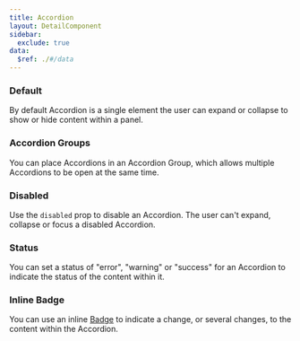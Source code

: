 ```yaml
---
title: Accordion
layout: DetailComponent
sidebar:
  exclude: true
data:
  $ref: ./#/data
---
```


<LivePreviewControls>
<LivePreview componentName="accordion" exampleName="Default" >

### Default

By default Accordion is a single element the user can expand or collapse to show or hide content within a panel.

</LivePreview>
<LivePreview componentName="accordion" exampleName="AccordionGroup" >

### Accordion Groups

You can place Accordions in an Accordion Group, which allows multiple Accordions to be open at the same time.

</LivePreview>
<LivePreview componentName="accordion" exampleName="Disabled" >

### Disabled

Use the `disabled` prop to disable an Accordion. The user can't expand, collapse or focus a disabled Accordion.

</LivePreview>
<LivePreview componentName="accordion" exampleName="Status" >

### Status

You can set a status of "error", "warning" or "success" for an Accordion to indicate the status of the content within it.

</LivePreview>
<LivePreview componentName="accordion" exampleName="InlineBadge" >

### Inline Badge

You can use an inline [Badge](../badge) to indicate a change, or several changes, to the content within the Accordion.

</LivePreview>
</LivePreviewControls>

